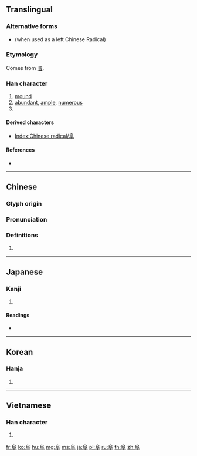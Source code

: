 {{character info/new}}
{{also|阝|邑}}
==Translingual==
{{stroke order|type=animate}}

===Alternative forms===
* {{l|mul|阝}} (when used as a left Chinese Radical)

===Etymology===
Comes from [[𨸏]].

===Han character===
{{Han char|rn=170|rad=阜|as=00|sn=8|four=27407|canj=HRJ}}

# [[mound]]
# [[abundant]], [[ample]], [[numerous]]
# {{mul-kangxi radical-def}}

====Derived characters====
* [[Index:Chinese radical/阜]]

====References====
* {{Han ref|kx=1345.010|dkj=41534|dj=1847.250|hdz=64114.010|uh=961C|ud=38428|bh=AAFA|bd=43770}}

----

==Chinese==
{{zh-forms}}

===Glyph origin===
{{Han etym}}

===Pronunciation===
{{zh-pron
|m=fù
|c=fau6
|h=pfs=
|md=
|mn=
|w=
|mc=y
|oc=y
|cat=
}}

===Definitions===
{{zh-hanzi}}

# {{rfdef|lang=zh}}

----

==Japanese==

===Kanji===
{{ja-kanji|grade=c|rs=阜00}}

# {{defn|lang=ja|sort=阜00}}

====Readings====
* {{ja-readings|on=[[ふ]] (fu)|kun=[[おか]] (oka)|nanori=}}

----

==Korean==

===Hanja===
{{ko-hanja|hangeul=부|eumhun=|rv=bu|mr=pu|y=pu}}

# {{defn|lang=ko|sort=阜00}}

----

==Vietnamese==

===Han character===
{{vi-hantu|[[phụ]]|rs=阜00}}

# {{defn|lang=vi|sort=阜00}}

[[Category:CJKV radicals| ]]

[[fr:阜]]
[[ko:阜]]
[[hu:阜]]
[[mg:阜]]
[[ms:阜]]
[[ja:阜]]
[[pl:阜]]
[[ru:阜]]
[[th:阜]]
[[zh:阜]]